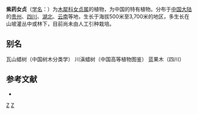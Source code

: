 {{Speciesbox 
| taxon = Ligustrum delavayanum
| binomial_authority = Hariot
}}

'''紫药女贞'''（[[学名|学名]]：{{lang|la|''Ligustrum delavayanum''}}）为[[木犀科|木犀科]][[女贞属|女贞属]]的植物，为中国的特有植物。分布于[[中国大陆|中国大陆]]的[[贵州|贵州]]、[[四川|四川]]、[[湖北|湖北]]、[[云南|云南]]等地，生长于海拔500米至3,700米的地区，多生长在山坡灌丛中或林下，目前尚未由人工引种栽培。

== 别名 ==
瓦山蜡树（中国树木分类学） 川滇蜡树（中国高等植物图鉴） 蓝果木（四川）

== 参考文献 ==
<div class="references-small">
* {{cite web| url =http://www.bioinfo.cn/db05/KmzwSpecies.php?action=view&id=14331| title =紫药女贞| work =《中国高等植物数据库全库》| publisher =中国科学院微生物研究所| author =昆明植物研究所| accessdate =2009-02-24| deadurl =yes| archiveurl =https://web.archive.org/web/20160305024511/http://www.bioinfo.cn/db05/KmzwSpecies.php?action=view&id=14331| archivedate =2016-03-05}}
</div>
{{taxonbar}}

[[Category:女贞属|Z]]
[[Category:中國特有植物|Z]]